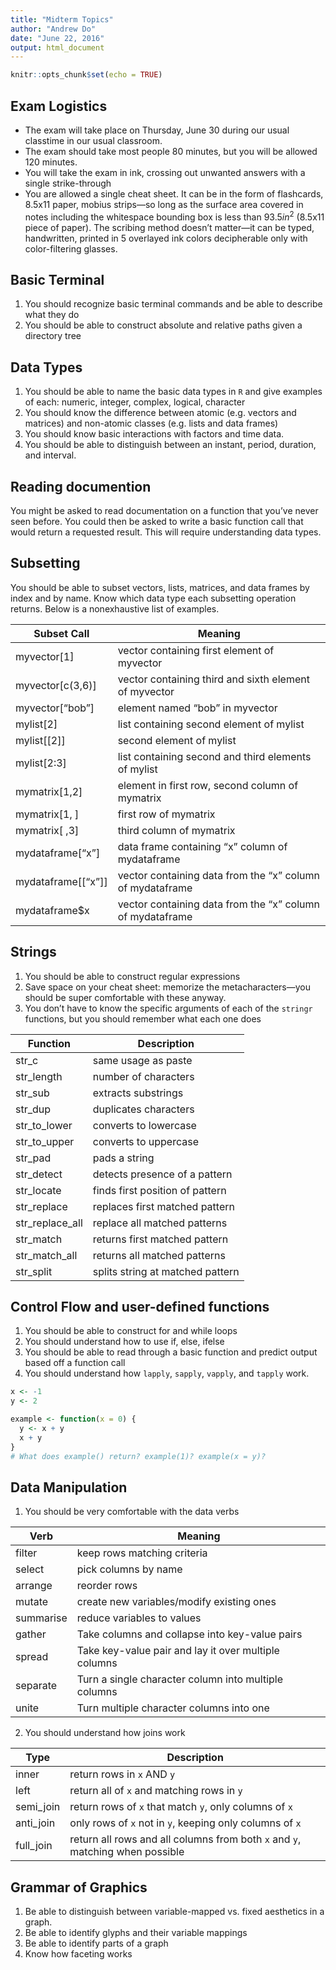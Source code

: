 ---
title: "Midterm Topics"
author: "Andrew Do"
date: "June 22, 2016"
output: html_document
---

```{r setup, include=FALSE}
knitr::opts_chunk$set(echo = TRUE)
```

## Exam Logistics

* The exam will take place on Thursday, June 30 during our usual classtime in our usual classroom.
* The exam should take most people 80 minutes, but you will be allowed 120 minutes.
* You will take the exam in ink, crossing out unwanted answers with a single strike-through
* You are allowed a single cheat sheet.  It can be in the form of flashcards, 8.5x11 paper, mobius strips---so long as the surface area covered in notes including the whitespace bounding box is less than $93.5 in^2$ (8.5x11 piece of paper).  The scribing method doesn't matter---it can be typed, handwritten, printed in 5 overlayed ink colors decipherable only with color-filtering glasses.

## Basic Terminal

1.  You should recognize basic terminal commands and be able to describe what they do
2.  You should be able to construct absolute and relative paths given a directory tree

## Data Types

1.  You should be able to name the basic data types in `R` and give examples of each: numeric, integer, complex, logical, character
2.  You should know the difference between atomic (e.g. vectors and matrices) and non-atomic classes (e.g. lists and data frames)
3.  You should know basic interactions with factors and time data.
4.  You should be able to distinguish between an instant, period, duration, and interval.

## Reading documention

You might be asked to read documentation on a function that you've never seen before.  You could then be asked to write a basic function call that would return a requested result.  This will require understanding data types.

## Subsetting

You should be able to subset vectors, lists, matrices, and data frames by index and by name.  Know which data type each subsetting operation returns.  Below is a nonexhaustive list of examples.

Subset Call           | Meaning
--------------------- | ---------------------------------------------------
myvector[1]           | vector containing first element of myvector
myvector[c(3,6)]      | vector containing third and sixth element of myvector
myvector["bob"]       | element named "bob" in myvector
mylist[2]             | list containing second element of mylist
mylist[[2]]           | second element of mylist
mylist[2:3]           | list containing second and third elements of mylist
mymatrix[1,2]         | element in first row, second column of mymatrix
mymatrix[1, ]         | first row of mymatrix
mymatrix[ ,3]         | third column of mymatrix
mydataframe["x"]      | data frame containing "x" column of mydataframe
mydataframe[["x"]]    | vector containing data from the "x" column of mydataframe
mydataframe$x         | vector containing data from the "x" column of mydataframe

## Strings

1.  You should be able to construct regular expressions
2.  Save space on your cheat sheet: memorize the metacharacters---you should be super comfortable with these anyway.
3.  You don't have to know the specific arguments of each of the `stringr` functions, but you should remember what each one does

Function       | Description
-------------- | -------------------------------
str_c          | same usage as paste
str_length     | number of characters
str_sub        | extracts substrings
str_dup        | duplicates characters
str_to_lower   | converts to lowercase
str_to_upper   | converts to uppercase
str_pad        | pads a string
str_detect     | detects presence of a pattern
str_locate     | finds first position of pattern
str_replace    | replaces first matched pattern
str_replace_all| replace all matched patterns
str_match      | returns first matched pattern
str_match_all  | returns all matched patterns
str_split      | splits string at matched pattern

## Control Flow and user-defined functions

1.  You should be able to construct for and while loops
2.  You should understand how to use if, else, ifelse
3.  You should be able to read through a basic function and predict output based off a function call
4.  You should understand how `lapply`, `sapply`, `vapply`, and `tapply` work.

```{r, eval = F}
x <- -1
y <- 2

example <- function(x = 0) {
  y <- x + y
  x + y
}
# What does example() return? example(1)? example(x = y)?
```


## Data Manipulation

1.  You should be very comfortable with the data verbs

Verb        | Meaning
----------- | -----------------------------------------
filter      | keep rows matching criteria
select      | pick columns by name
arrange     | reorder rows
mutate      | create new variables/modify existing ones
summarise   | reduce variables to values
gather      | Take columns and collapse into key-value pairs
spread      | Take key-value pair and lay it over multiple columns
separate    | Turn a single character column into multiple columns
unite       | Turn multiple character columns into one

2.  You should understand how joins work

Type      | Description
--------- | ------------------------------------------------------------------------------
inner     | return rows in `x` AND `y`
left      | return all of `x` and matching rows in `y`
semi_join | return rows of `x` that match `y`, only columns of `x`
anti_join | only rows of `x` not in `y`, keeping only columns of `x`
full_join | return all rows and all columns from both `x` and `y`, matching when possible

## Grammar of Graphics

1.  Be able to distinguish between variable-mapped vs. fixed aesthetics in a graph.
2.  Be able to identify glyphs and their variable mappings
3.  Be able to identify parts of a graph
4.  Know how faceting works
